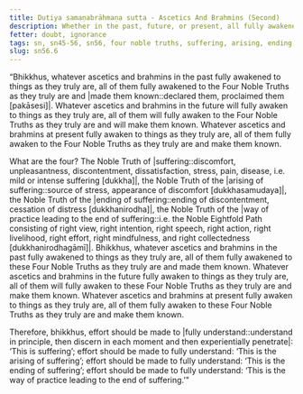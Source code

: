 ```yaml
---
title: Dutiya samaṇabrāhmaṇa sutta - Ascetics And Brahmins (Second)
description: Whether in the past, future, or present, all fully awakened to things as they truly are do so by fully awakening to the Four Noble Truths and making them known.
fetter: doubt, ignorance
tags: sn, sn45-56, sn56, four noble truths, suffering, arising, ending, way of practice, path
slug: sn56.6
---
```


“Bhikkhus, whatever ascetics and brahmins in the past fully awakened to things as they truly are, all of them fully awakened to the Four Noble Truths as they truly are and |made them known::declared them, proclaimed them [pakāsesi]|. Whatever ascetics and brahmins in the future will fully awaken to things as they truly are, all of them will fully awaken to the Four Noble Truths as they truly are and will make them known. Whatever ascetics and brahmins at present fully awaken to things as they truly are, all of them fully awaken to the Four Noble Truths as they truly are and make them known.

What are the four? The Noble Truth of |suffering::discomfort, unpleasantness, discontentment, dissatisfaction, stress, pain, disease, i.e. mild or intense suffering [dukkha]|, the Noble Truth of the |arising of suffering::source of stress, appearance of discomfort [dukkhasamudaya]|, the Noble Truth of the |ending of suffering::ending of discontentment, cessation of distress [dukkhanirodha]|, the Noble Truth of the |way of practice leading to the end of suffering::i.e. the Noble Eightfold Path consisting of right view, right intention, right speech, right action, right livelihood, right effort, right mindfulness, and right collectedness [dukkhanirodhagāmī]|. Bhikkhus, whatever ascetics and brahmins in the past fully awakened to things as they truly are, all of them fully awakened to these Four Noble Truths as they truly are and made them known. Whatever ascetics and brahmins in the future fully awaken to things as they truly are, all of them will fully awaken to these Four Noble Truths as they truly are and make them known. Whatever ascetics and brahmins at present fully awaken to things as they truly are, all of them fully awaken to these Four Noble Truths as they truly are and make them known.

Therefore, bhikkhus, effort should be made to |fully understand::understand in principle, then discern in each moment and then experientially penetrate|: ‘This is suffering’;
effort should be made to fully understand: ‘This is the arising of suffering’;
effort should be made to fully understand: ‘This is the ending of suffering’;
effort should be made to fully understand: ‘This is the way of practice leading to the end of suffering.’"